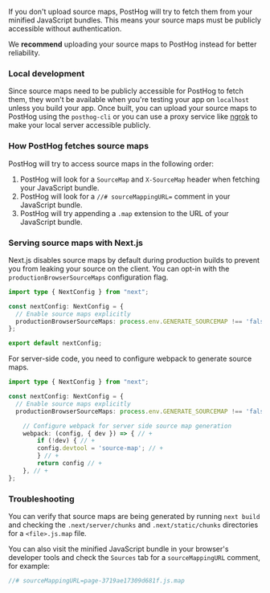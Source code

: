 If you don't upload source maps, PostHog will try to fetch them from your minified JavaScript bundles. This means your source maps must be publicly accessible without authentication.

We **recommend** uploading your source maps to PostHog instead for better reliability.

### Local development

Since source maps need to be publicly accessible for PostHog to fetch them, they won't be available when you're testing your app on `localhost` unless you build your app. Once built, you can upload your source maps to PostHog using the `posthog-cli` or you can use a proxy service like [ngrok](https://ngrok.com/) to make your local server accessible publicly.


### How PostHog fetches source maps

PostHog will try to access source maps in the following order:
1. PostHog will look for a `SourceMap` and `X-SourceMap` header when fetching your JavaScript bundle.
2. PostHog will look for a `//# sourceMappingURL=` comment in your JavaScript bundle.
3. PostHog will try appending a `.map` extension to the URL of your JavaScript bundle.

### Serving source maps with Next.js

Next.js disables source maps by default during production builds to prevent you from leaking your source on the client. You can opt-in with the `productionBrowserSourceMaps` configuration flag.

```ts file=next.config.js
import type { NextConfig } from "next";

const nextConfig: NextConfig = {
  // Enable source maps explicitly
  productionBrowserSourceMaps: process.env.GENERATE_SOURCEMAP !== 'false'
};

export default nextConfig;
```

For server-side code, you need to configure webpack to generate source maps.

```ts file=next.config.js
import type { NextConfig } from "next";

const nextConfig: NextConfig = {
  // Enable source maps explicitly
  productionBrowserSourceMaps: process.env.GENERATE_SOURCEMAP !== 'false',

    // Configure webpack for server side source map generation
    webpack: (config, { dev }) => { // +
        if (!dev) { // +
        config.devtool = 'source-map'; // +
        } // +
        return config // +
    }, // +
};
```

### Troubleshooting

You can verify that source maps are being generated by running `next build` and checking the `.next/server/chunks` and `.next/static/chunks` directories for a `<file>.js.map` file.

You can also visit the minified JavaScript bundle in your browser's developer tools and check the `Sources` tab for a `sourceMappingURL` comment, for example:
```js
//# sourceMappingURL=page-3719ae17309d681f.js.map
```
